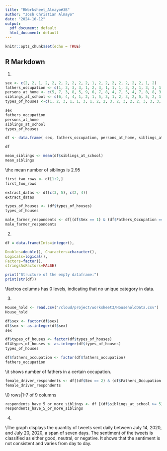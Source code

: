 ```yaml
---
title: "RWorksheet_Almayo#3B"
author: "Josh Christian Almayo"
date: "2024-10-12"
output:
  pdf_document: default
  html_document: default
---
```


```r
knitr::opts_chunk$set(echo = TRUE)
```

## R Markdown
1.
```r
sex <- c(2, 2, 1, 2, 2, 2, 2, 2, 2, 2, 1, 2, 2, 2, 2, 2, 2, 2, 1, 2)
fathers_occupation <- c(1, 3, 3, 3, 1, 2, 3, 1, 1, 1, 3, 2, 1, 3, 3, 1, 3, 1, 2, 1)
persons_at_home <- c(5, 7, 3, 8, 5, 9, 6, 7, 8, 4, 7, 5, 4, 7, 8, 8, 3, 11, 7, 6)
siblings_at_school <- c(6, 4, 4, 1, 2, 1, 5, 3, 1, 2, 3, 2, 5, 5, 2, 1, 2, 5, 3, 2)
types_of_houses <-c(1, 2, 3, 1, 1, 3, 1, 2, 2, 3, 2, 3, 2, 2, 3, 3, 3, 3, 3, 2)

sex
fathers_occupation
persons_at_home
siblings_at_school
types_of_houses
```




```r
df <- data.frame( sex, fathers_occupation, persons_at_home, siblings_at_school, types_of_houses)

df
```

```r
mean_siblings <- mean(df$siblings_at_school)
mean_siblings

```
\\the mean number of siblings is 2.95

```r
first_two_rows <- df[1:2,]
first_two_rows

```

```r
extract_datas <- df[c(3, 5), c(2, 4)]
extract_datas
```

```r
types_of_houses <- (df$types_of_houses)
types_of_houses
```

```r
male_farmer_respondents <- df[(df$Sex == 1) & (df$Fathers_Occupation == 1), ]
male_farmer_respondents
```

2.
```r
df = data.frame(Ints=integer(),

Doubles=double(), Characters=character(),
Logicals=logical(),
Factors=factor(),
stringsAsFactors=FALSE)

print("Structure of the empty dataframe:")
print(str(df))
```
\\factros columns has 0 levels, indicating that no unique category in data.

3. 

```r
House_hold <- read.csv("/cloud/project/worksheet3/HouseholdData.csv")
House_hold
```

```r
df$sex <- factor(df$sex)
df$sex <- as.integer(df$sex)
sex
```

```r
df$types_of_houses <- factor(df$types_of_houses)
df4types_of_houses <- as.integer(df$types_of_houses)
types_of_houses
```

```r
df$fathers_occupation <- factor(df$fathers_occupation)
fathers_occupation
```
\\it shows number of fathers in a certain occupation.

```r
female_driver_respondents <- df[(df$Sex == 2) & (df$Fathers_Occupation == 3),]
female_driver_respondents
```
\\0 rows|1-7 of 9 columns

```r
respondents_have_5_or_more_siblings <- df [(df$siblings_at_school >= 5)]
respondents_have_5_or_more_siblings
```
4. 

\\The graph displays the quantity of tweets sent daily between July 14, 2020, and July 20, 2020, a span of seven days. The sentiment of the tweets is classified as either good, neutral, or negative. It shows that the sentiment is not consistent and varies from day to day.









